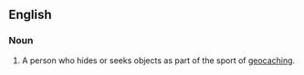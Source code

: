 ==English==

===Noun===
{{en-noun}}

# A person who hides or seeks objects as part of the sport of [[geocaching]].